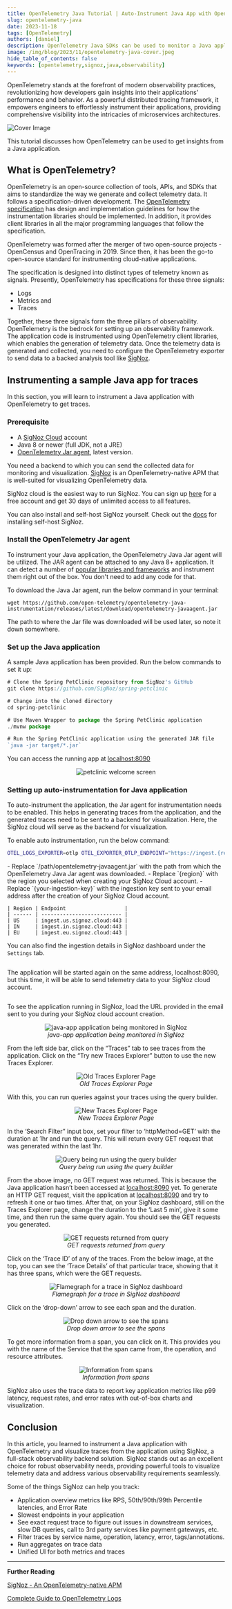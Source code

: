 ```yaml
---
title: OpenTelemetry Java Tutorial | Auto-Instrument Java App with OpenTelemetry
slug: opentelemetry-java
date: 2023-11-18
tags: [OpenTelemetry]
authors: [daniel]
description: OpenTelemetry Java SDKs can be used to monitor a Java application for performance. You can use OpenTelemetry instrumentation libraries to generate traces. OpenTelemetry collector can help you collect JVM metrics...
image: /img/blog/2023/11/opentelemetry-java-cover.jpeg
hide_table_of_contents: false
keywords: [opentelemetry,signoz,java,observability]
---
```

OpenTelemetry stands at the forefront of modern observability practices, revolutionizing how developers gain insights into their applications' performance and behavior. As a powerful distributed tracing framework, it empowers engineers to effortlessly instrument their applications, providing comprehensive visibility into the intricacies of microservices architectures.



![Cover Image](/img/blog/2023/11/opentelemetry-java-cover.webp)

This tutorial discusses how OpenTelemetry can be used to get insights from a Java application.

## What is OpenTelemetry?

OpenTelemetry is an open-source collection of tools, APIs, and SDKs that aims to standardize the way we generate and collect telemetry data. It follows a specification-driven development. The <a href = "https://github.com/open-telemetry/opentelemetry-specification" rel="noopener noreferrer nofollow" target="_blank">OpenTelemetry specification</a> has design and implementation guidelines for how the instrumentation libraries should be implemented. In addition, it provides client libraries in all the major programming languages that follow the specification.

OpenTelemetry was formed after the merger of two open-source projects - OpenCensus and OpenTracing in 2019. Since then, it has been the go-to open-source standard for instrumenting cloud-native applications.

The specification is designed into distinct types of telemetry known as signals. Presently, OpenTelemetry has specifications for these three signals:

- Logs
- Metrics and
- Traces

Together, these three signals form the three pillars of observability. OpenTelemetry is the bedrock for setting up an observability framework. The application code is instrumented using OpenTelemetry client libraries, which enables the generation of telemetry data. Once the telemetry data is generated and collected, you need to configure the OpenTelemetry exporter to send data to a backed analysis tool like [SigNoz](https://signoz.io/).

## Instrumenting a sample Java app for traces

In this section, you will learn to instrument a Java application with OpenTelemetry to get traces.

### Prerequisite

- A [SigNoz Cloud](https://signoz.io/teams/) account
- Java 8 or newer (full JDK, not a JRE)
- <a href = "https://github.com/open-telemetry/opentelemetry-java-instrumentation/releases/latest/download/opentelemetry-javaagent.jar" rel="noopener noreferrer nofollow" target="_blank">OpenTelemetry Jar agent</a>, latest version.

You need a backend to which you can send the collected data for monitoring and visualization. [SigNoz](https://signoz.io/) is an OpenTelemetry-native APM that is well-suited for visualizing OpenTelemetry data.

SigNoz cloud is the easiest way to run SigNoz. You can sign up [here](https://signoz.io/teams/) for a free account and get 30 days of unlimited access to all features.

You can also install and self-host SigNoz yourself. Check out the [docs](https://signoz.io/docs/install/) for installing self-host SigNoz.

### Install the OpenTelemetry Jar agent

To instrument your Java application, the OpenTelemetry Java Jar agent will be utilized. The JAR agent can be attached to any Java 8+ application. It can detect a number of <a href = "https://github.com/open-telemetry/opentelemetry-java-instrumentation/blob/main/docs/supported-libraries.md" rel="noopener noreferrer nofollow" target="_blank">popular libraries and frameworks</a> and instrument them right out of the box. You don't need to add any code for that.

To download the Java Jar agent, run the below command in your terminal:

```
wget https://github.com/open-telemetry/opentelemetry-java-instrumentation/releases/latest/download/opentelemetry-javaagent.jar
```

<Admonition>
The path to where the Jar file was downloaded will be used later, so note it down somewhere.
</Admonition>

### Set up the Java application

A sample Java application has been provided. Run the below commands to set it up:

```jsx
# Clone the Spring PetClinic repository from SigNoz's GitHub
git clone https://github.com/SigNoz/spring-petclinic

# Change into the cloned directory
cd spring-petclinic

# Use Maven Wrapper to package the Spring PetClinic application
./mvnw package

# Run the Spring PetClinic application using the generated JAR file
`java -jar target/*.jar`
```

You can access the running app at [localhost:8090](http://localhost:8090)

<figure data-zoomable align='center'>
    <img src="/img/blog/2023/11/petclinic-welcome.webp" alt="petclinic welcome screen"/>
    <figcaption><i></i></figcaption>
</figure>

### Setting up auto-instrumentation for Java application

To auto-instrument the application, the Jar agent for instrumentation needs to be enabled. This helps in generating traces from the application, and the generated traces need to be sent to a backend for visualization. Here, the SigNoz cloud will serve as the backend for visualization.

To enable auto instrumentation, run the below command:

```bash
OTEL_LOGS_EXPORTER=otlp OTEL_EXPORTER_OTLP_ENDPOINT="https://ingest.{region}.signoz.cloud:443" OTEL_EXPORTER_OTLP_HEADERS=signoz-ingestion-key={your-ingestion-key} OTEL_RESOURCE_ATTRIBUTES=service.name=java-app java -javaagent:/path/opentelemetry-javaagent.jar -jar target/*.jar
```

<Admonition>
- Replace `/path/opentelemetry-javaagent.jar` with the path from which the OpenTelemetry Java Jar agent was downloaded.
- Replace `{region}` with the region you selected when creating your SigNoz Cloud account.
- Replace `{your-ingestion-key}` with the ingestion key sent to your email address after the creation of your SigNoz Cloud account.

```
| Region | Endpoint                   |
| ------ | -------------------------- |
| US     | ingest.us.signoz.cloud:443 |
| IN     | ingest.in.signoz.cloud:443 |
| EU     | ingest.eu.signoz.cloud:443 |
```
</Admonition>

You can also find the ingestion details in SigNoz dashboard under the `Settings` tab.

<figure data-zoomable align='center'>
    <img src="/img/blog/2023/11/ingestion-key-details.webp" alt=""/>
    <figcaption><i></i></figcaption>
</figure>

The application will be started again on the same address, localhost:8090, but this time, it will be able to send telemetry data to your SigNoz cloud account.

<figure data-zoomable align='center'>
    <img src="/img/blog/2023/11/java_app_running.webp" alt=""/>
    <figcaption><i></i></figcaption>
</figure>

To see the application running in SigNoz, load the URL provided in the email sent to you during your SigNoz cloud account creation.

<figure data-zoomable align='center'>
    <img src="/img/blog/2023/11/java_service_list.webp" alt="java-app application being monitored in SigNoz"/>
    <figcaption><i>java-app application being monitored in SigNoz</i></figcaption>
</figure>


From the left side bar, click on the “Traces” tab to see traces from the application. Click on the “Try new Traces Explorer” button to use the new Traces Explorer.

<figure data-zoomable align='center'>
    <img src="/img/blog/2023/11/new_trace_explorer_button.webp" alt="Old Traces Explorer Page"/>
    <figcaption><i>Old Traces Explorer Page</i></figcaption>
</figure>


With this, you can run queries against your traces using the query builder.

<figure data-zoomable align='center'>
    <img src="/img/blog/2023/11/new_trace_explorer.webp" alt="New Traces Explorer Page"/>
    <figcaption><i>New Traces Explorer Page</i></figcaption>
</figure>


In the ‘Search Filter” input box, set your filter to ‘httpMethod=GET’ with the duration at 1hr and run the query. This will return every GET request that was generated within the last 1hr.

<figure data-zoomable align='center'>
    <img src="/img/blog/2023/11/query_builder_screen.webp" alt="Query being run using the query builder"/>
    <figcaption><i>Query being run using the query builder</i></figcaption>
</figure>


From the above image, no GET request was returned. This is because the Java application hasn’t been accessed at [localhost:8090](http://localhost:8090) yet. To generate an HTTP GET request, visit the application at [localhost:8090](http://localhost:8090) and try to refresh it one or two times. After that, on your SigNoz dashboard, still on the Traces Explorer page, change the duration to the ‘Last 5 min’, give it some time, and then run the same query again. You should see the GET requests you generated.

<figure data-zoomable align='center'>
    <img src="/img/blog/2023/11/traces_GET_request.webp" alt="GET requests returned from query"/>
    <figcaption><i>GET requests returned from query</i></figcaption>
</figure>


Click on the ‘Trace ID’ of any of the traces. From the below image, at the top, you can see the ‘Trace Details’ of that particular trace, showing that it has three spans, which were the GET requests.

<figure data-zoomable align='center'>
    <img src="/img/blog/2023/11/flamegraph_java_app.webp" alt="Flamegraph for a trace in SigNoz dashboard"/>
    <figcaption><i>Flamegraph for a trace in SigNoz dashboard</i></figcaption>
</figure>


Click on the ‘drop-down’ arrow to see each span and the duration.

<figure data-zoomable align='center'>
    <img src="/img/blog/2023/11/drop_down_more_spans.webp" alt="Drop down arrow to see the spans"/>
    <figcaption><i>Drop down arrow to see the spans</i></figcaption>
</figure>


To get more information from a span, you can click on it. This provides you with the name of the Service that the span came from, the operation, and resource attributes.

<figure data-zoomable align='center'>
    <img src="/img/blog/2023/11/span_info.webp" alt="Information from spans"/>
    <figcaption><i>Information from spans</i></figcaption>
</figure>


SigNoz also uses the trace data to report key application metrics like p99 latency, request rates, and error rates with out-of-box charts and visualization.

## Conclusion

In this article, you learned to instrument a Java application with OpenTelemetry and visualize traces from the application using SigNoz, a full-stack observability backend solution.
SigNoz stands out as an excellent choice for robust observability needs, providing powerful tools to visualize telemetry data and address various observability requirements seamlessly.

Some of the things SigNoz can help you track:

- Application overview metrics like RPS, 50th/90th/99th Percentile latencies, and Error Rate
- Slowest endpoints in your application
- See exact request trace to figure out issues in downstream services, slow DB queries, call to 3rd party services like payment gateways, etc.
- Filter traces by service name, operation, latency, error, tags/annotations.
- Run aggregates on trace data
- Unified UI for both metrics and traces

---

**Further Reading**

[SigNoz - An OpenTelemetry-native APM](https://signoz.io/blog/opentelemetry-apm/)

[Complete Guide to OpenTelemetry Logs](https://signoz.io/blog/opentelemetry-logs/)
